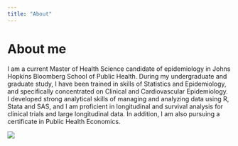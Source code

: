 ```yaml
---
title: "About"
---
```


# About me

I am a current Master of Health Science candidate of epidemiology in Johns Hopkins Bloomberg School of Public Health. During my undergraduate and graduate study, I have been trained in skills of Statistics and Epidemiology, and specifically concentrated on Clinical and Cardiovascular Epidemiology. I developed strong analytical skills of managing and analyzing data using R, Stata and SAS, and I am proficient in longitudinal and survival analysis for clinical trials and large longitudinal data. In addition, I am also pursuing a certificate in Public Health Economics.

![](WechatIMG16.jpg){fig-align="center"}
